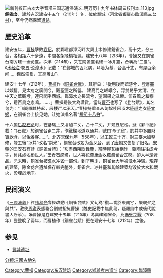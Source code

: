 {{NoteTA
|T=zh-hans:铜雀台;zh-hant:銅雀臺
|1=zh-hans:铜雀台;zh-hant:銅雀臺
|2=zh-hans:台;zh-hant:臺
}}
{{Otheruses|subject=铜雀台相关历史|other=同名电影|铜雀台 (电影)}}
{{文物保护单位
| 级别 = 全国
| 名称 = 邺城遗址
| 子项 = 铜雀台
| 编号 = 3-213
| 分类 = 古遗址
| 时代 = [[曹魏|曹魏]]至[[北齐|北齐]]
| 所在 = [[河北省|河北省]][[临漳县|临漳县]]
| 登录 = 1988年
| Cat = 河北全国重点文物保护单位
}}
[[File:新刊校正古本大字音释三国志通俗演义_明万历十九年书林周曰校刊本_113.jpg|thumb]]
'''銅雀台'''，建於[[东汉|东汉]][[建安_(东汉)|建安]]十五年（210年）冬，位於[[鄴城|鄴城]]（[[河北省|河北省]][[邯鄲市|邯鄲市]][[臨漳縣|臨漳縣]][[三台村|三台村]]），至今仍然保留[[遺跡|遺跡]]。

==歷史沿革==
建安五年，[[曹操|曹操]]擊敗[[袁紹|袁紹]]，於鄴建都漳河畔大興土木修建銅雀台，高十丈，分三台，各相距六十步遠，中間各架飛橋相連。建安十八年（213年），曹操又在銅雀台南方建一金虎臺。次年（214年），又在銅雀臺北建一冰井臺，合稱為“三臺”。《[[水经注|水经注]]·卷五·浊漳水》记载：“在邺城的西北隅，以墙为基，台高十丈，有屋百余间……巍然崇舉，其高若山”。

建安十七年（212年），[[曹植|曹植]]作《[[銅雀台賦|銅雀台賦]]》，其辭曰：「從明後而嬉游兮，登層臺以娛情。見太府之廣開兮，觀聖德之所營。 建高門之嵯峨兮，浮雙闕乎太清。立中天之華觀兮，連飛閣乎西城。臨漳水之長流兮，望園果之滋榮。仰春風之和穆兮，聽百鳥之悲鳴。……」曹操聽後大為讚賞。當時[[曹丕|曹丕]]也写了《登台赋》，其名句为：“飞阁崛其特起，层楼严以承天。”曹操持重金从匈奴赎回汉末[[蔡邕|蔡邕]]之女[[蔡文姬|蔡文姬]]，在铜雀台上接见她，让她演唱名著“[[胡笳十八拍|胡笳十八拍]]”。

十六国[[后赵|后赵]][[石虎|石虎]]时，在基础上又增加二丈，合十二丈，并建五层楼。據《鄴中記》載：“（石虎）於銅雀台穿二井，作鐵樑地道以通井，號曰‘命子窟’，於井中多置財寶飲食，以悅番客……”。[[北齐|北齐]][[天保_(北齐)|天保]]九年（558年），以工匠三十万，對三臺大加整修，竣工後“冰井”改名“崇光”，铜雀台改名为金凤台。到了[[唐朝|唐朝]]又恢复了旧名。[[宋朝|宋朝]]的[[王安石|王安石]]有詩《銅雀台詩》：“吹盡西陵歌舞塵，當時屋瓦始稱珍；甄陶往往成今手，尚詫虛名動世人。”王安石感嘆，世人喜花費重金收藏銅雀台瓦硯，卻大半是贗品。[[元朝|元]]末時，铜雀台被[[漳水|漳水]]冲毁一部份。到了[[明朝|明]]末，铜雀台大半被漳水冲毀。現存的建築，除金虎台遺址保存較完整外，銅雀台、冰井臺和其餘建築均毀於大水和戰火，淤埋於地下。

== 民间演义 ==
《[[三國演義|三國演義]]》裡[[諸葛亮|諸葛亮]]曾經改動《銅雀台賦》文句為“攬二喬於東南兮，樂朝夕之與共”，激使[[周瑜|周瑜]]表態聯合劉備抵抗曹操（魏史記載中無此段，疑羅貫中或後代說書人所添）。唯曹操是在建安十五年（210年）冬興建銅雀台，比[[赤壁之戰|赤壁之戰]]（208年）整整晚了兩年，而曹植作《銅雀台賦》更在建安十七年（212年）之後。

==参见==
*[[邺城遗址|邺城遗址]]
{{DEFAULTSORT:T}}
[[Category:曹操|Category:曹操]]
[[Category:东汉建筑|Category:东汉建筑]]
[[Category:邯郸考古遗址|Category:邯郸考古遗址]]
[[Category:臨漳縣|Category:臨漳縣]]
[[分類:三國古地名|分類:三國古地名]]